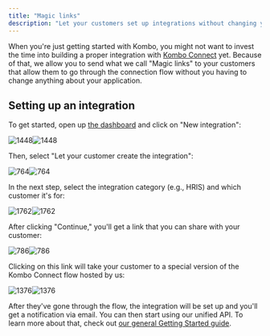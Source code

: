 ```yaml
---
title: "Magic links"
description: "Let your customers set up integrations without changing your app."
---
```


When you're just getting started with Kombo, you might not want to invest the time into building a proper integration with [Kombo Connect](/docs/connect) yet. Because of that, we allow you to send what we call "Magic links" to your customers that allow them to go through the connection flow without you having to change anything about your application.

## Setting up an integration

To get started, open up [the dashboard](https://app.kombo.dev) and click on "New integration":

![1448](/images/59fac1e-503d25a-Screen_Shot_2022-10-07_at_15.59.06.png "503d25a-Screen_Shot_2022-10-07_at_15.59.06.png")![1448](/images/59fac1e-503d25a-Screen_Shot_2022-10-07_at_15.59.06.png "Click to close...") 

Then, select "Let your customer create the integration":

![764](/images/c7addc7-Screen_Shot_2022-10-16_at_16.06.23.png "Screen Shot 2022-10-16 at 16.06.23.png")![764](/images/c7addc7-Screen_Shot_2022-10-16_at_16.06.23.png "Click to close...") 

In the next step, select the integration category (e.g., HRIS) and which customer it's for:

![1762](/images/3e59034-Connection_settings.png "Connection settings.png")![1762](/images/3e59034-Connection_settings.png "Click to close...") 

After clicking "Continue," you'll get a link that you can share with your customer:

![786](/images/970f391-Magic_link.png "Magic link.png")![786](/images/970f391-Magic_link.png "Click to close...") 

Clicking on this link will take your customer to a special version of the Kombo Connect flow hosted by us:

![1376](/images/56677d9-Connection_flow.png "Connection flow.png")![1376](/images/56677d9-Connection_flow.png "Click to close...") 

After they've gone through the flow, the integration will be set up and you'll get a notification via email. You can then start using our unified API. To learn more about that, check out [our general Getting Started guide](/docs/getting-started).